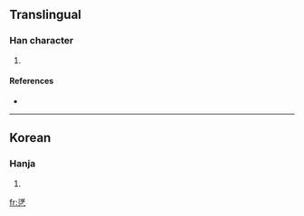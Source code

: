 ==Translingual==

===Han character===
{{Han char|rn=5|rad=乙|as=10|sn=11|four=|canj=水木弓 (EDN)|ids=⿱[[浮]][[乙]]}}

# {{defn|Han}}

====References====
* {{Han ref|kx=0084.321|dkj=|dj=|hdz=|uh=3422|ud=13346|bh=|bd=}}

----

==Korean==

===Hanja===
{{ko-hanja|hangeul=뜰|rv=tteul|mr=ttŭl|y=ttul}}

# {{defn|Korean}}

[[fr:㐢]]